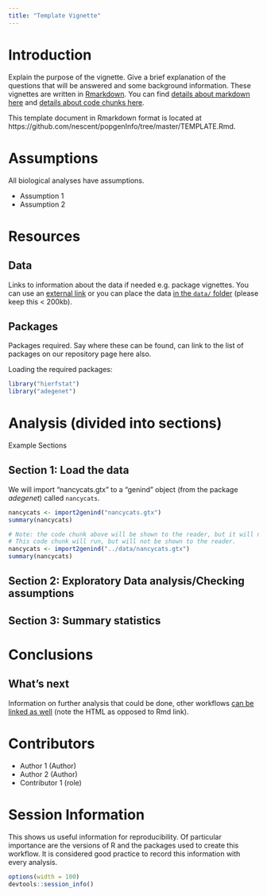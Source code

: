 ```yaml
---
title: "Template Vignette"
---
```


# Introduction

Explain the purpose of the vignette. Give a brief explanation of the questions
that will be answered and some background information. These vignettes are
written in [Rmarkdown](http://rmarkdown.rstudio.com). You can find [details
about markdown here](http://rmarkdown.rstudio.com/authoring_basics.html) and
[details about code chunks
here](http://rmarkdown.rstudio.com/authoring_rcodechunks.html).

This template document in Rmarkdown format is located at 
https://github.com/nescent/popgenInfo/tree/master/TEMPLATE.Rmd.

# Assumptions

All biological analyses have assumptions.

- Assumption 1
- Assumption 2

# Resources

## Data

Links to information about the data if needed e.g. package vignettes. You can
use an [external
link](https://github.com/cran/adegenet/blob/master/inst/files/nancycats.gtx) or
you can place the data [in the `data/` folder](https://github.com/nescent/popgenInfo/blob/master/data/nancycats.gtx)
(please keep this < 200kb).

## Packages

Packages required. Say where these can be found, can link to the list of
packages on our repository page here also.

Loading the required packages:  

```r
library("hierfstat")
library("adegenet")
```

# Analysis (divided into sections)

Example Sections

## Section 1: Load the data

We will import "nancycats.gtx" to a "genind" object (from the package
*adegenet*) called `nancycats`.

```r
nancycats <- import2genind("nancycats.gtx")
summary(nancycats)
```

```r
# Note: the code chunk above will be shown to the reader, but it will not run.
# This code chunk will run, but will not be shown to the reader.
nancycats <- import2genind("../data/nancycats.gtx")
summary(nancycats)
```

## Section 2: Exploratory Data analysis/Checking assumptions  
  
## Section 3: Summary statistics  
  
# Conclusions

## What's next

Information on further analysis that could be done, other workflows [can be
linked as well](DifferentiationSNP.html) (note the HTML as opposed to Rmd link).

# Contributors

- Author 1 (Author)
- Author 2 (Author)
- Contributor 1 (role)

# Session Information

This shows us useful information for reproducibility. Of particular importance
are the versions of R and the packages used to create this workflow. It is
considered good practice to record this information with every analysis.

```r
options(width = 100)
devtools::session_info()
```



